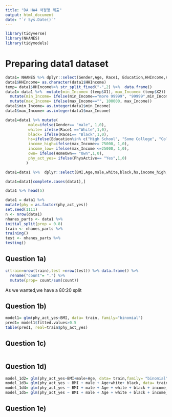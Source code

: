 ---
title: "DA HW4 박정명 제출"
output: html_document
date: "`r Sys.Date()`"
---

```{r setup, include=FALSE}
library(tidyverse)
library(NHANES)
library(tidymodels)
```

# Preparing data1 dataset
```{r}
data1= NHANES %>% dplyr::select(Gender,Age, Race1, Education,HHIncome,HomeOwn,Weight,Height,BMI,PhysActive)
data1$HHIncome= as.character(data1$HHIncome)
temp= data1$HHIncome%>% str_split_fixed("-",2) %>%  data.frame()
data1= data1 %>%  mutate(min_Income= (temp$X1), max_Income= (temp$X2)) %>% 
  mutate(min_Income= ifelse(min_Income=="more 99999", "99999",min_Income)) %>% 
  mutate(max_Income= ifelse(max_Income=="", 100000, max_Income))
data1$min_Income= as.integer(data1$min_Income)
data1$max_Income= as.integer(data1$max_Income)
```



```{r}
data1=data1 %>% mutate(
          male=ifelse(Gender== "male", 1,0),
          white= ifelse(Race1 =="White",1,0),
          black= ifelse(Race1== "Black",1,0),
          hs=ifelse(Education%in% c("High School", "Some College", "College Grad"),1,0),
          income_high=ifelse(max_Income>= 75000, 1,0),
          income_low= ifelse(max_Income <=25000, 1,0),
          own= ifelse(HomeOwn== "Own",1,0),
          phy_act_yes= ifelse(PhysActive== "Yes",1,0)
         )

data1=data1 %>%  dplyr::select(BMI,Age,male,white,black,hs,income_high,income_low,own,phy_act_yes)

data1=data1[complete.cases(data1),]
```

```{r}
data1 %>% head(5)
```

```{r}
data1 = data1 %>%
mutate(phy = as.factor(phy_act_yes))
set.seed(1111)
n <- nrow(data1)
nhanes_parts <- data1 %>%
initial_split(prop = 0.8)
train <- nhanes_parts %>%
training()
test <- nhanes_parts %>%
testing()
```

## Question 1a)
```{r}
c(train=nrow(train),test =nrow(test)) %>% data.frame() %>% 
  rename("count"= ".") %>% 
  mutate(prop= count/sum(count))
```
As we wanted,we have a 80:20 split

## Question 1b)
```{r}
model1= glm(phy_act_yes~BMI, data= train, family="binomial")
pred1= model1$fitted.values>0.5
table(pred1, real=train$phy_act_yes)
```

## Question 1c)
```{r}

```

## Question 1d)
```{r}
model_1d2= glm(phy_act_yes~BMI+male+Age, data= train,family= "binomial")
model_1d3= glm(phy_act_yes ~ BMI + male + Age+white+ black, data= train,family= "binomial")
model_1d4= glm(phy_act_yes ~ BMI + male + Age + white + black + income_high + income_low, data= train,family= "binomial")
model_1d5= glm(phy_act_yes ~ BMI + male + Age + white + black + income_high + income_low + hs + own, data= train,family= "binomial")

```

## Question 1e) 
```{r}

```


